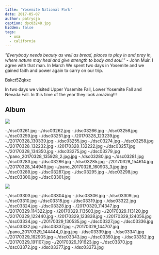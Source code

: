 ```yaml
---
title: 'Yosemite National Park'
date: 2017-05-07
author: patrycja
caption: dsc03248.jpg
hidden: false
tags:
  - usa
  - california
---
```


_"Everybody needs beauty as well as bread, places to play in and pray in, where nature may heal and give strength to body and soul."_ - John Muir. I agree with that man. In March We spent two days in Yosemite and we gained faith and power again to carry on our trip.

<youtube>Bskct5Zqkxc</youtube>

In two days we visited Upper Yosemite Fall, Lower Yosemite Fall and Nevada Fall.
In this time of the year they look amazing!!!

## Album

![](./20170328_100134.jpg)

<grid columns="2">
  -./dsc03261.jpg -./dsc03262.jpg -./dsc03266.jpg -./dsc03256.jpg
  -./dsc03259.jpg -./dsc03251.jpg -./20170328_123239.jpg -./20170328_130339.jpg
  -./dsc03255.jpg -./dsc03274.jpg
</grid>

<grid>
  -./dsc03258.jpg -./20170328_132232.jpg -./20170328_132222.jpg -./dsc03257.jpg
  -./20170328_134350.jpg -./dsc03275.jpg -./dsc03279.jpg
  -./pano_20170328_135928_2.jpg.jpg -./dsc03280.jpg -./dsc03281.jpg
  -./dsc03283.jpg -./dsc03286.jpg -./dsc03285.jpg -./20170328_154614.jpg
  -./20170328_144949.jpg -./pano_20170328_160903_3.jpg.jpg -./dsc03289.jpg
  -./dsc03287.jpg -./dsc03295.jpg -./dsc03298.jpg -./dsc03300.jpg
  -./dsc03301.jpg
</grid>

![](./dsc03302.jpg)

<grid>
  -./dsc03303.jpg -./dsc03304.jpg -./dsc03306.jpg -./dsc03309.jpg
  -./dsc03310.jpg -./dsc03318.jpg -./dsc03319.jpg -./dsc03322.jpg
  -./dsc03324.jpg -./dsc03328.jpg -./20170329_114347.jpg -./20170329_114322.jpg
  -./20170329_113503.jpg -./20170329_113120.jpg -./20170329_122440.jpg
  -./20170329_123838.jpg -./20170329_124056.jpg -./dsc03334.jpg
  -./20170329_130535.jpg -./dsc03327.jpg -./dsc03336.jpg -./dsc03332.jpg
  -./dsc03337.jpg -./20170329_144707.jpg -./pano_20170329_144444_0.jpg.jpg
  -./dsc03339.jpg -./dsc03341.jpg -./20170329_162905.jpg -./dsc03343.jpg
  -./dsc03350.jpg -./dsc03352.jpg -./20170329_191107.jpg -./20170329_191623.jpg
  -./dsc03370.jpg -./dsc03372.jpg -./dsc03377.jpg -./dsc03373.jpg
</grid>
